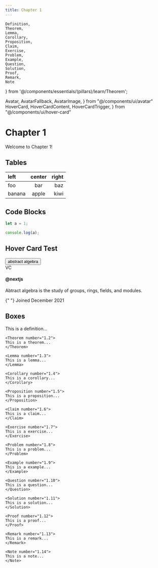 ```yaml
---
title: Chapter 1
---
```


    Definition,
    Theorem,
    Lemma,
    Corollary,
    Proposition,
    Claim,
    Exercise,
    Problem,
    Example,
    Question,
    Solution,
    Proof,
    Remark,
    Note
} from '@/components/essentials/(pillars)/learn/Theorem';


  Avatar,
  AvatarFallback,
  AvatarImage,
} from "@/components/ui/avatar"
  HoverCard,
  HoverCardContent,
  HoverCardTrigger,
} from "@/components/ui/hover-card"


# Chapter 1
 
Welcome to Chapter 1!

## Tables

| left   | center | right |
| :----- | :----: | ----: |
| foo    |  bar   |   baz |
| banana | apple  |  kiwi |


## Code Blocks
```js filename="demo.js" {3} copy
let a = 1;

console.log(a);
```


## Hover Card Test


<HoverCard>
    <HoverCardTrigger asChild>
    <Button variant="link">abstract algebra</Button>
    </HoverCardTrigger>
    <HoverCardContent className="w-80">
    <div className="flex justify-between space-x-4">
        <Avatar>
        <AvatarImage src="https://github.com/vercel.png" />
        <AvatarFallback>VC</AvatarFallback>
        </Avatar>
        <div className="space-y-1">
        <h4 className="text-sm font-semibold">@nextjs</h4>
        <p className="text-sm">
            Abtract algebra is the study of groups, rings, fields, and modules.
        </p>
        <div className="flex items-center pt-2">
            <CalendarIcon className="mr-2 h-4 w-4 opacity-70" />{" "}
            <span className="text-xs text-muted-foreground">
            Joined December 2021
            </span>
        </div>
        </div>
    </div>
    </HoverCardContent>
</HoverCard>


## Boxes

<div>
    <Definition number="1.1" name="First Definition">
    This is a definition...
    </Definition>

    <Theorem number="1.2">
    This is a theorem...
    </Theorem>

    <Lemma number="1.3">
    This is a lemma...
    </Lemma>

    <Corollary number="1.4">
    This is a corollary...
    </Corollary>

    <Proposition number="1.5">
    This is a proposition...
    </Proposition>

    <Claim number="1.6">
    This is a claim...
    </Claim>

    <Exercise number="1.7">
    This is a exercise...
    </Exercise>

    <Problem number="1.8">
    This is a problem...
    </Problem>

    <Example number="1.9">
    This is a example...
    </Example>

    <Question number="1.10">
    This is a question...
    </Question>

    <Solution number="1.11">
    This is a solution...
    </Solution>

    <Proof number="1.12">
    This is a proof...
    </Proof>

    <Remark number="1.13">
    This is a remark...
    </Remark>
    
    <Note number="1.14">
    This is a note...
    </Note>
</div>
